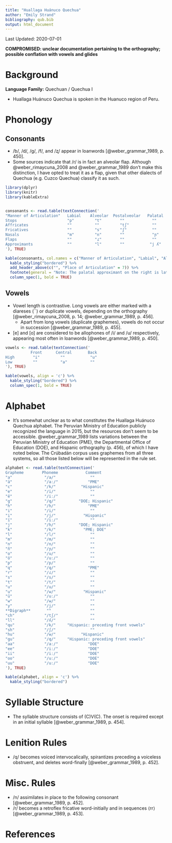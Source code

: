 ```yaml
---
title: "Huallaga Huánuco Quechua"
author: "Emily Strand"
bibliography: qub.bib
output: html_document
---
```


Last Updated: 2020-07-01

**COMPROMISED: unclear documentation pertaining to the orthography; possible conflation with vowels and glides**

# Background

**Language Family:** Quechuan / Quechua I

* Huallaga Huánuco Quechua is spoken in the Huanuco region of Peru.

# Phonology

## Consonants

* /b/, /d/, /ɡ/, /f/, and /ʐ/ appear in loanwords [@weber_grammar_1989, p. 450].
* Some sources indicate that /r/ is in fact an alveolar flap. Although @weber_rimaycuna_2008 and @weber_grammar_1989 don't make this distinction, I have opted to treat it as a flap, given that other dialects of Quechua (e.g. Cuzco Quechua) classify it as such.

```r

library(dplyr)
library(knitr)
library(kableExtra)


consonants <- read.table(textConnection('
"Manner of Articulation"   Labial    Alveolar  Postalveolar   Palatal  Velar   Uvular  Glottal
Stops                      "p"         "t"        ""            ""      "k"     "q"      ""
Affricates                 ""          ""         "tʃ"          ""      ""      ""       ""
Fricatives                 ""          "s"        "ʃ"           ""      ""      ""       "h"
Nasals                     "m"         "n"        ""            "ɲ"     ""      ""       ""
Flaps                      ""          "ɾ"        ""            ""      ""      ""       ""
Approximants               ""          "l"        ""           "j ʎ"    "w"     ""       ""
'), TRUE)

kable(consonants, col.names = c("Manner of Articulation", "Labial", "Alveolar", "Postalveolar", "Palatal", "Velar", "Uvular", "Glottal"), align = 'c') %>%
  kable_styling("bordered") %>%
  add_header_above(c("", "Place of Articulation" = 7)) %>%
  footnote(general = "Note: The palatal approximant on the right is lateral.", general_title = "") %>%
  column_spec(1, bold = TRUE)
```   

## Vowels

* Vowel length is contrastive. Long vowels are either marked with a diareses (¨) or duplicate vowels, depending on the orthography [@weber_rimaycuna_2008, p. 14; @weber_grammar_1989, p. 456].
    - Apart from long vowels (duplicate graphemes), vowels do not occur in succession [@weber_grammar_1989, p. 455].
* [e] and [o] are considered to be allophones of /i/ and /u/ respectively, appearing most often in loanwords [@weber_grammar_1989, p. 450].

```r

vowels <- read.table(textConnection('
           Front      Central       Back
High        "i"         ""           "u"
Low         ""          "a"          ""
'), TRUE)

kable(vowels, align = 'c') %>%
  kable_styling("bordered") %>%
  column_spec(1, bold = TRUE)
```

# Alphabet

* It's somewhat unclear as to what constitutes the Huallaga Huánuco Quechua alphabet. The Peruvian Ministry of Education publicly recognized the language in 2015, but the resources don't seem to be accessible. @weber_grammar_1989 lists variations between the Peruvian Ministry of Education (PME), the Departmental Office of Education (DOE), and Hispanic orthography (p. 456), of which I have noted below. The Crúbadán corpus uses graphemes from all three systems, so all those listed below will be represented in the rule set.

```r

alphabet <- read.table(textConnection('
Grapheme        Phoneme            Comment
"a"              "/a/"               ""
"ä"              "/aː/"             "PME"        
"c"              "/k/"           "Hispanic"         
"e"              "/i/"               ""
"ë"              "/iː/"              ""
"g"              "/q/"          "DOE; Hispanic"
"h"              "/h/"              "PME"
"i"              "/i/"               ""
"i"              "/j/"            "Hispanic"
"ï"              "/iː/"              ""
"j"              "/h/"          "DOE; Hispanic"
"k"              "/k/"            "PME; DOE"
"l"              "/l/"               ""
"m"              "/m/"               ""
"n"              "/n/"               ""
"ñ"              "/ɲ/"               ""
"o"              "/u/"               ""
"ö"              "/uː/"              ""
"p"              "/p/"               ""
"q"              "/q/"              "PME"
"r"              "/ɾ/"               ""
"s"              "/s/"               ""
"t"              "/t/"               ""
"u"              "/u/"               ""
"u"              "/w/"            "Hispanic"
"ü"              "/uː/"              ""
"w"              "/w/"               ""
"y"              "/j/"               ""
**Digraph**       ""                 ""
"ch"             "/tʃ/"              ""
"ll"             "/ʎ/"               ""
"qu"             "/k/"     "Hispanic: preceding front vowels"
"sh"             "/ʃ/"               ""
"hu"             "/w/"           "Hispanic"
"gu"             "/q/"     "Hispanic: preceding front vowels"
"aa"             "/aː/"             "DOE"
"ee"             "/iː/"             "DOE"
"ii"             "/iː/"             "DOE"
"oo"             "/uː/"             "DOE"
"uu"             "/uː/"             "DOE"
'), TRUE)

kable(alphabet, align = 'c') %>%
  kable_styling("bordered")
```

# Syllable Structure

* The syllable structure consists of (C)V(C). The onset is required except in an initial syllable [@weber_grammar_1989, p. 454].

# Lenition Rules

* /q/ becomes voiced intervocalically, spirantizes preceding a voiceless obstruent, and deletes word-finally [@weber_grammar_1989, p. 452].

# Misc. Rules

* /n/ assimilates in place to the following consonant [@weber_grammar_1989, p. 452].
* /r/ becomes a retroflex fricative word-initially and in sequences ⟨rr⟩ [@weber_grammar_1989, p. 453].

# References
